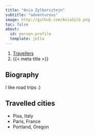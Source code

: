 ```yaml
---
title: "Ania Zylbersztejn"
subtitle: "adventurous"
image: http://github.com/AniaZylb.png
toc: false
about:
  id: person-profile
  template: jolla
---
```


```{=html}
<nav aria-label="breadcrumb">
  <ol class="breadcrumb">
    <li class="breadcrumb-item"><a href="../../travellers.html">Travellers</a></li>
    <li class="breadcrumb-item active" aria-current="page">{{< meta title >}}</li>
  </ol>
</nav>
```

:::{#person-profile}
:::

## Biography

I like road trips :)

## Travelled cities

- Pisa, Italy
- Paris, France
- Portland, Oregon

